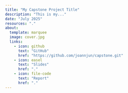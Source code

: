 ```yaml
---
title: "My Capstone Project Title"
description: "This is my..."
date: "July 2025"
resources: "."
about:
  template: marquee
  image: cover.jpg
  links: 
    - icon: github
      text: "GitHub"
      href: "https://github.com/joannjun/capstone.git"
    - icon: easel
      text: "Slides"
      href: "."
    - icon: file-code
      text: "Report"
      href: "."
---
```


